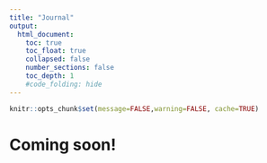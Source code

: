 ```yaml
---
title: "Journal"
output:
  html_document:
    toc: true
    toc_float: true
    collapsed: false
    number_sections: false
    toc_depth: 1
    #code_folding: hide
---
```


```r
knitr::opts_chunk$set(message=FALSE,warning=FALSE, cache=TRUE)
```

# Coming soon!


<!-- IMPORTANT: You can delete everything in here and start fresh. You might want to start by not deleting anything above this line until you know what that stuff is doing. -->


<!-- This is an .Rmd file. It is plain text with special features. Any time you write just like this, it will be compiled to normal text in the website. If you put a \# in front of your text, it will create a top level-header. -->

<!-- # My first post -->

<!-- 2018 | 7 | 23 Last compiled: `r Sys.Date()` -->

<!-- Notice that whatever you define as a top level header, automatically gets put into the table of contents bar on the left.  -->

<!-- ## Second level header -->

<!-- You can add more headers by adding more hashtags. These won't be put into the table of contents -->

<!-- ### third level header -->

<!-- Here's an even lower level header -->

<!-- # My second post (note the order) -->

<!-- 2018 | 7 | 23 Last compiled: `r Sys.Date()` -->

<!-- I'm writing this tutorial going from the top down. And, this is how it will be printed. So, notice the second post is second in the list. If you want your most recent post to be at the top, then make a new post starting at the top. If you want the oldest first, do, then keep adding to the bottom -->

<!-- # Adding R stuff -->

<!-- So far this is just a blog where you can write in plain text and serve your writing to a webpage. One of the main purposes of this lab journal is to record your progress learning R. The reason I am asking you to use this process is because you can both make a website, and a lab journal, and learn R all in R-studio. This makes everything really convenient and in the sam place.  -->

<!-- So, let's say you are learning how to make a histogram in R. For example, maybe you want to sample 100 numbers from a normal distribution with mean = 0, and standard deviation =1, and then you want to plot a histogram. You can do this right here by using an r code block, like this: -->

<!-- ```{r} -->
<!-- samples <- rnorm(100, mean=0, sd=1) -->
<!-- hist(samples) -->
<!-- ``` -->

<!-- When you knit this R Markdown document, you will see that the histogram is printed to the page, along with the R code. This document can be set up to hide the R code in the webpage, just delete the comment (hashtag), from the cold folding option in the yaml header up top. For purposes of letting yourself see the code, and me see the code, best to keep it the way that it is. You learn all of these things and more can be customized in each R code block. -->

<!-- # The big idea -->

<!-- Use this lab journal to record what you do in R. This way I will be able to see what you are doing and help you along the way. You will also be creating a repository of all the things you do. You can make posts about everything. Learning specific things in R (project unrelated), and doing things for the project that we will discuss at the beginning of the Fall semester. You can get started now by fiddling around with googling things, and trying stuff out in R. I've placed some helpful starting links in the links page on this website -->

<!-- # What can you do right now by yourself? -->

<!-- It's hard to learn programming when you don't have specific problems that you are trying to solve. Everything just seems abstract. -->

<!-- I wrote an [introductory programming book that introduces R](https://crumplab.github.io/programmingforpsych/), and gives some [concrete problems for you to solve](https://crumplab.github.io/programmingforpsych/programming-challenges-i-learning-the-fundamentals.html).  -->

<!-- To get the hang of journaling and solving the problems to learn programming, my suggestion is that you use this .Rmd file to solve the problems. It would look like this: -->

<!-- # Problem 1 -->

<!-- Do simple math with numbers, addition, subtraction, multiplication, division -->

<!-- ```{r} -->
<!-- 1+2 -->
<!-- 2*5 -->
<!-- 5/3 -->
<!-- (1+6+4)/5 -->

<!-- ``` -->

<!-- # Problem 2 -->

<!-- Put numbers into variables, do simple math on the variables -->

<!-- ```{r} -->
<!-- a<-1 -->
<!-- b<-2 -->
<!-- a+b -->

<!-- d<-c(1,2,3) -->
<!-- e<-c(5,6,7) -->
<!-- d+e -->
<!-- d*e -->
<!-- d/e -->

<!-- ``` -->

<!-- # Problem 3 -->

<!-- Write code that will place the numbers 1 to 100 separately into a variable using for loop. Then, again using the seq function. -->

<!-- ```{r} -->
<!-- # for loop solution -->
<!-- # i becomes the number 1 to 100 at each step of the loop -->


<!-- a <- length(100) # make empty variable, set length to 100 -->
<!-- for (i in 1:100){ -->
<!--   a[i] <-i #assigns the number in i, to the ith index of a -->
<!-- } -->

<!-- print(a) -->

<!-- # for loop solution #2 -->

<!-- a<-c() #create empty variable using combine command -->
<!-- for (i in 1:100){ -->
<!--   a<-c(a,i) # keeps combining a with itself and the new number in i -->
<!-- } -->
<!-- print(a) -->

<!-- # seq solution -->
<!-- a <- seq(1,100,1) # look up help for seq using ?seq() in console -->
<!-- print(a) -->

<!-- ``` -->

<!-- # Replace this with problem 4 -->

<!-- And keep going. Try to solve the problems with different scripts that provide the same solution. Good luck, Happy coding. -->
